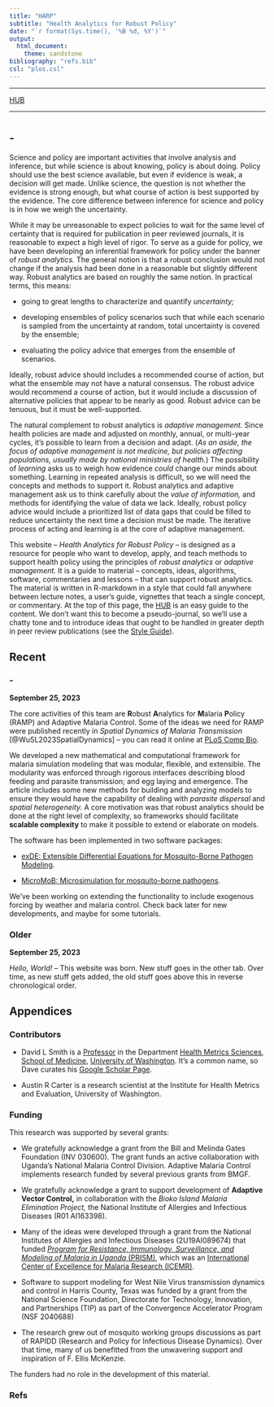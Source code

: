 ```yaml
---
title: "HARP" 
subtitle: "Health Analytics for Robust Policy"  
date: "`r format(Sys.time(), '%B %d, %Y')`"
output: 
  html_document: 
    theme: sandstone 
bibliography: "refs.bib" 
csl: "plos.csl" 
---
```


***

[HUB](hub.html)

*** 

# {.tabset .tabset-fade .tabset-pills}

## -  

Science and policy are important activities that involve analysis and inference, but while science is about knowing, policy is about doing. Policy should use the best science available, but even if evidence is weak, a decision will get made. Unlike science, the question is not whether the evidence is strong enough, but what course of action is best supported by the evidence. The core difference between inference for science and policy is in how we weigh the uncertainty.

While it may be unreasonable to expect policies to wait for the same level of certainty that is required for publication in peer reviewed journals, it is reasonable to expect a high level of rigor. To serve as a guide for policy, we have been developing an inferential framework for policy under the banner of *robust analytics.* The general notion is that a robust conclusion would not change if the analysis had been done in a reasonable but slightly different way. Robust analytics are based on roughly the same notion. In practical terms, this means: 

+ going to great lengths to characterize and quantify *uncertainty;* 

+ developing ensembles of policy scenarios such that while each scenario is sampled from the uncertainty at random, total uncertainty is covered by the ensemble; 

+ evaluating the policy advice that emerges from the ensemble of scenarios.  

Ideally, robust advice should includes a recommended course of action, but what the ensemble may not have a natural consensus. The robust advice would recommend a course of action, but it would include a discussion of alternative policies that appear to be nearly as good. Robust advice can be tenuous, but it must be well-supported. 

The natural complement to robust analytics is *adaptive management.* Since health policies are made and adjusted on monthly, annual, or multi-year cycles, it's possible to learn from a decision and adapt. (*As an aside, the focus of adaptive management is not medicine, but policies affecting populations, usually made by national ministries of health.*) The possibility of *learning* asks us to weigh how evidence *could* change our minds about something. Learning in repeated analysis is difficult, so we will need the concepts and methods to support it. Robust analytics and adaptive management ask us to think carefully about the *value of information,* and methods for identifying the value of data we lack. Ideally, robust policy advice would include a prioritized list of data gaps that could be filled to reduce uncertainty the next time a decision must be made. The iterative process of acting and learning is at the core of adaptive management. 

This website -- *Health Analytics for Robust Policy* -- is designed as a resource for people who want to develop, apply, and teach methods to support health policy using the principles of *robust analytics* or *adaptive management.* It is a guide to material -- concepts, ideas, algorithms, software, commentaries and lessons -- that can support robust analytics. The material is written in R-markdown in a style that could fall anywhere between lecture notes, a user's guide, vignettes that teach a single concept, or commentary. At the top of this page, the [HUB](hub.html) is an easy guide to the content. We don't want this to become a pseudo-journal, so we'll use a chatty tone and to introduce ideas that ought to be handled in greater depth in peer review publications (see the [Style Guide](HARP-Style-Guide.html)).


## Recent {.tabset .tabset-fade .tabset-pills}

### - 

**September 25, 2023** 

The core activities of this team are  **R**obust **A**nalytics for **M**alaria **P**olicy (RAMP) and Adaptive Malaria Control. Some of the ideas we need for RAMP were published recently in *Spatial Dynamics of Malaria Transmission* [@WuSL2023SpatialDynamics] -- you can read it online at [PLoS Comp Bio](https://journals.plos.org/ploscompbiol/article?id=10.1371/journal.pcbi.1010684){target="_blank"}. 

We developed a new mathematical and computational framework for malaria simulation modeling that was modular, flexible, and extensible. The modularity was enforced through rigorous interfaces describing blood feeding and parasite transmission; and egg laying and emergence. The article includes some new methods for building and analyzing models to ensure they would have the capability of dealing with *parasite dispersal* and *spatial heterogeneity.* A core motivation was that robust analytics should be done at the right level of complexity, so frameworks should facilitate **scalable complexity** to make it possible to extend or elaborate on models. 

The software has been implemented in two software packages: 

+ [exDE: Extensible Differential Equations for Mosquito-Borne Pathogen Modeling](https://dd-harp.github.io/exDE/){target="_blank"}. 
    
+ [MicroMoB: Microsimulation for mosquito-borne pathogens](https://dd-harp.github.io/MicroMoB/){target="_blank"}. 

We've been working on extending the functionality to include exogenous forcing by weather and malaria control. Check back later for new developments, and maybe for some tutorials. 

### Older 

**September 25, 2023** 

*Hello, World!* -- This website was born. New stuff goes in the other tab. Over time, as new stuff gets added, the old stuff goes above this in reverse chronological order. 


## Appendices {.tabset .tabset-fade .tabset-pills}

### Contributors 

+ David L Smith is a [Professor](https://depts.washington.edu/healthms/people/david-smith/){target="_blank"}  in the Department [Health Metrics Sciences](https://depts.washington.edu/healthms/){target="_blank"}, [School of Medicine](https://www.uwmedicine.org/school-of-medicine){target="_blank"}, [University of Washington](https://www.washington.edu/){target="_blank"}. It's a common name, so Dave curates his [Google Scholar Page](https://scholar.google.com/citations?user=KsqPjT8AAAAJ&hl=en). 

+ Austin R Carter is a research scientist at the Institute for Health Metrics and Evaluation, University of Washington.  

### Funding  

This research was supported by several grants: 

+ We gratefully acknowledge a grant from the Bill and Melinda Gates Foundation (INV 030600). The grant funds an active collaboration with Uganda's National Malaria Control Division. Adaptive Malaria Control implements research funded by several previous grants from BMGF. 

+ We gratefully acknowledge a grant to support development of **Adaptive Vector Control,** in collaboration with the *Bioko Island Malaria Elimination Project,*  the National Institute of Allergies and Infectious Diseases (R01 AI163398). 

+ Many of the ideas were developed through a grant from the National Institutes of Allergies and Infectious Diseases (2U19AI089674) that funded  [*Program for Resistance, Immunology, Surveillance, and Modeling of Malaria in Uganda* (PRISM)](https://www.niaid.nih.gov/research/east-africa-international-center-excellence-malaria-research){target="_blank"}, which was an [International Center of Excellence for Malaria Research (ICEMR)](https://www.niaid.nih.gov/research/excellence-malaria-research){target="_blank"}. 

+ Software to support modeling for West Nile Virus transmission dynamics and control in Harris County, Texas was funded by a grant from the National Science Foundation, Directorate for Technology, Innovation, and Partnerships (TIP) as part of the Convergence Accelerator Program (NSF 2040688)

+ The research grew out of mosquito working groups discussions as part of RAPIDD (Research and Policy for Infectious Disease Dynamics). Over that time, many of us benefitted from the unwavering support and inspiration of F. Ellis McKenzie. 

The funders had no role in the development of this material. 

### Refs 
